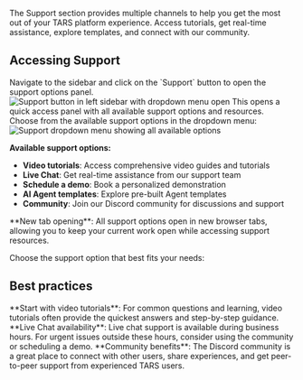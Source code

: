 
The Support section provides multiple channels to help you get the most out of your TARS platform experience. Access tutorials, get real-time assistance, explore templates, and connect with our community.

## Accessing Support

<Steps>
<Step title="Click support button" icon="circle-question">
  Navigate to the sidebar and click on the `Support` button to open the support options panel.
  
  <Frame>
  <img src="/images/dashboard/support/step-1-click-support.png" alt="Support button in left sidebar with dropdown menu open" />
  </Frame>
  
  <Check>
  This opens a quick access panel with all available support options and resources.
  </Check>
</Step>

<Step title="Select support option" icon="list">
  Choose from the available support options in the dropdown menu:
  
  <Frame>
  <img src="/images/dashboard/support/step-2-click-relevant-option.png" alt="Support dropdown menu showing all available options" />
  </Frame>
  
  **Available support options:**
  - **Video tutorials**: Access comprehensive video guides and tutorials
  - **Live Chat**: Get real-time assistance from our support team
  - **Schedule a demo**: Book a personalized demonstration
  - **AI Agent templates**: Explore pre-built Agent templates
  - **Community**: Join our Discord community for discussions and support
  
  <Info>
  **New tab opening**: All support options open in new browser tabs, allowing you to keep your current work open while accessing support resources.
  </Info>
</Step>
</Steps>

Choose the support option that best fits your needs:

<Tabs>
  <Tab title="Video tutorials">
    <VideoTutorials />
  </Tab>

  <Tab title="Live Chat">
    <LiveChat />
  </Tab>

  <Tab title="Schedule a demo">
    <ScheduleDemo />
  </Tab>

  <Tab title="AI Agent templates">
    <AgentTemplates />
  </Tab>

  <Tab title="Community">
    <Community />
  </Tab>
</Tabs>

## Best practices

<Tip>
  **Start with video tutorials**: For common questions and learning, video
  tutorials often provide the quickest answers and step-by-step guidance.
</Tip>

<Warning>
  **Live Chat availability**: Live chat support is available during business
  hours. For urgent issues outside these hours, consider using the community or
  scheduling a demo.
</Warning>

<Info>
  **Community benefits**: The Discord community is a great place to connect with
  other users, share experiences, and get peer-to-peer support from experienced
  TARS users.
</Info>
